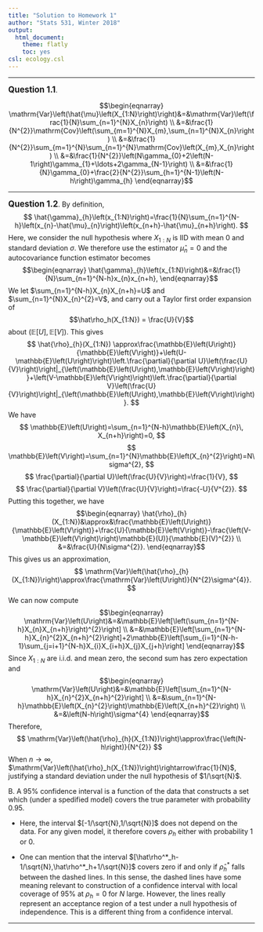 ```yaml
---
title: "Solution to Homework 1"
author: "Stats 531, Winter 2018"
output:
  html_document:
    theme: flatly
    toc: yes
csl: ecology.csl
---
```


\newcommand\prob{\mathbb{P}}
\newcommand\E{\mathbb{E}}
\newcommand\var{\mathrm{Var}}
\newcommand\cov{\mathrm{Cov}}


--------

**<big>Question 1.1</big>**.

$$\begin{eqnarray}
\var\left(\hat{\mu}\left(X_{1:N}\right)\right)&=&\var\left(\frac{1}{N}\sum_{n=1}^{N}X_{n}\right)
\\
&=&\frac{1}{N^{2}}\cov\left(\sum_{m=1}^{N}X_{m},\sum_{n=1}^{N}X_{n}\right)
\\
&=&\frac{1}{N^{2}}\sum_{m=1}^{N}\sum_{n=1}^{N}\cov\left(X_{m},X_{n}\right)
\\
&=&\frac{1}{N^{2}}\left(N\gamma_{0}+2\left(N-1\right)\gamma_{1}+\ldots+2\gamma_{N-1}\right)
\\
&=&\frac{1}{N}\gamma_{0}+\frac{2}{N^{2}}\sum_{h=1}^{N-1}\left(N-h\right)\gamma_{h}
\end{eqnarray}$$

-------------------

**<big>Question 1.2</big>**.
By definition,
$$
\hat{\gamma}_{h}\left(x_{1:N}\right)=\frac{1}{N}\sum_{n=1}^{N-h}\left(x_{n}-\hat{\mu}_{n}\right)\left(x_{n+h}-\hat{\mu}_{n+h}\right).
$$
Here, we consider the null hypothesis where $X_{1:N}$ is IID with mean $0$ and standard deviation $\sigma$. We therefore use the estimator $\hat\mu_n=0$ and the autocovariance function estimator becomes
$$\begin{eqnarray}
\hat{\gamma}_{h}\left(x_{1:N}\right)&=&\frac{1}{N}\sum_{n=1}^{N-h}x_{n}x_{n+h},
\end{eqnarray}$$
We let $\sum_{n=1}^{N-h}X_{n}X_{n+h}=U$ and $\sum_{n=1}^{N}X_{n}^{2}=V$, and carry out a Taylor first order expansion of
$$\hat\rho_h(X_{1:N}) = \frac{U}{V}$$
about $(\E[U],\E[V])$. This gives
$$
\hat{\rho}_{h}(X_{1:N})
\approx\frac{\E\left(U\right)}{\E\left(V\right)}+\left(U-\E\left(U\right)\right)\left.\frac{\partial}{\partial U}\left(\frac{U}{V}\right)\right|_{\left(\E\left(U\right),\E\left(V\right)\right)}+\left(V-\E\left(V\right)\right)\left.\frac{\partial}{\partial V}\left(\frac{U}{V}\right)\right|_{\left(\E\left(U\right),\E\left(V\right)\right)}.
$$
We have
$$
\E\left(U\right)=\sum_{n=1}^{N-h}\E\left(X_{n}\, X_{n+h}\right)=0,
$$
$$
\E\left(V\right)=\sum_{n=1}^{N}\E\left(X_{n}^{2}\right)=N\sigma^{2},
$$
$$
\frac{\partial}{\partial U}\left(\frac{U}{V}\right)=\frac{1}{V},
$$
$$
\frac{\partial}{\partial V}\left(\frac{U}{V}\right)=\frac{-U}{V^{2}}.
$$
Putting this together, we have
$$\begin{eqnarray}
\hat{\rho}_{h}(X_{1:N})&\approx&\frac{\E\left(U\right)}{\E\left(V\right)}+\frac{U}{\E\left(V\right)}-\frac{\left(V-\E\left(V\right)\right)\E(U)}{\E(V)^{2}}
\\
&=&\frac{U}{N\sigma^{2}}.
\end{eqnarray}$$
This gives us an approximation,
$$
\var\left(\hat{\rho}_{h}(X_{1:N})\right)\approx\frac{\var\left(U\right)}{N^{2}\sigma^{4}}.
$$
We can now compute
$$\begin{eqnarray}
\var\left(U\right)&=&\E\left[\left(\sum_{n=1}^{N-h}X_{n}X_{n+h}\right)^{2}\right]
\\
&=&\E\left[\sum_{n=1}^{N-h}X_{n}^{2}X_{n+h}^{2}\right]+2\E\left[\sum_{i=1}^{N-h-1}\sum_{j=i+1}^{N-h}X_{i}X_{i+h}X_{j}X_{j+h}\right]
\end{eqnarray}$$
Since $X_{1:N}$ are i.i.d. and mean zero, the second sum has zero expectation and
$$\begin{eqnarray}
\var\left(U\right)&=&\E\left[\sum_{n=1}^{N-h}X_{n}^{2}X_{n+h}^{2}\right]
\\
&=&\sum_{n=1}^{N-h}\E\left(X_{n}^{2}\right)\E\left(X_{n+h}^{2}\right)
\\
&=&\left(N-h\right)\sigma^{4}
\end{eqnarray}$$
Therefore,
$$
\var\left(\hat{\rho}_{h}(X_{1:N})\right)\approx\frac{\left(N-h\right)}{N^{2}}
$$
When $n\rightarrow\infty$, $\var\left(\hat{\rho}_h(X_{1:N})\right)\rightarrow\frac{1}{N}$, justifying a standard deviation under the null hypothesis of $1/\sqrt{N}$.

B. A 95% confidence interval is a function of the data that constructs a set which (under a spedified model) covers the true parameter with probability 0.95.

* Here, the interval $[-1/\sqrt{N},1/\sqrt{N}]$ does not depend on the data. For any given model, it therefore covers $\rho_h$ either with probability 1 or 0.

* One can mention that the interval $[\hat\rho^*_h-1/\sqrt{N},\hat\rho^*_h+1/\sqrt{N}]$ covers zero if and only if $\hat\rho^*_h$ falls between the dashed lines. In this sense, the dashed lines have some meaning relevant to construction of a confidence interval with local coverage of 95% at $\rho_h=0$ for $N$ large. However, the lines really represent an acceptance region of a test under a null hypothesis of independence. This is a different thing from a confidence interval.



----------------------